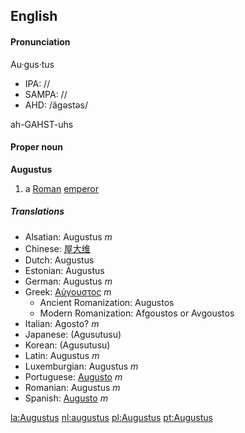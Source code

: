 {{Wikipedia}}
==English==
====Pronunciation====
Au·gus·tus
*IPA: //
*SAMPA: //
*AHD: /ăgəstəs/
ah-GAHST-uhs

====Proper noun ====
'''Augustus'''
#a [[Roman]] [[emperor]]

===== Translations =====
*Alsatian: Augustus ''m''
*Chinese: [[屋大维]]<!-- ()-->
*Dutch: Augustus
*Estonian: Augustus
*German: Augustus ''m''
*Greek: [[Αύγουστος]] ''m''
**Ancient Romanization: Augustos
**Modern Romanization: Afgoustos or Avgoustos
*Italian: Agosto? ''m''
*Japanese: [[]] (Agusutusu)
*Korean: [[]] (Agusutusu)
*Latin: Augustus ''m''
*Luxemburgian: Augustus ''m''
*Portuguese: [[Augusto]] ''m''
*Romanian: Augustus ''m''
*Spanish: [[Augusto]] ''m''

[[la:Augustus]]
[[nl:augustus]]
[[pl:Augustus]]
[[pt:Augustus]]